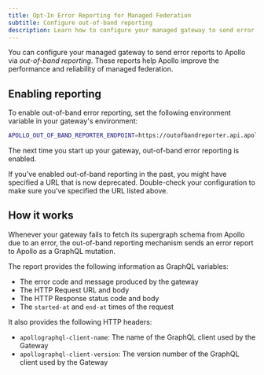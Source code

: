 ```yaml
---
title: Opt-In Error Reporting for Managed Federation
subtitle: Configure out-of-band reporting
description: Learn how to configure your managed gateway to send error reports to Apollo via out-of-band reporting, improving performance and reliability.
---
```


You can configure your managed gateway to send error reports to Apollo via _out-of-band reporting_. These reports help Apollo improve the performance and reliability of managed federation.

## Enabling reporting

To enable out-of-band error reporting, set the following environment variable in your gateway's environment:

```bash
APOLLO_OUT_OF_BAND_REPORTER_ENDPOINT=https://outofbandreporter.api.apollographql.com
```

The next time you start up your gateway, out-of-band error reporting is enabled.

<Note>

If you've enabled out-of-band reporting in the past, you might have specified a URL that is now deprecated. Double-check your configuration to make sure you've specified the URL listed above.

</Note>

## How it works

Whenever your gateway fails to fetch its supergraph schema from Apollo due to an error, the out-of-band reporting mechanism sends an error report to Apollo as a GraphQL mutation.

The report provides the following information as GraphQL variables:

* The error code and message produced by the gateway
* The HTTP Request URL and body
* The HTTP Response status code and body
* The `started-at` and `end-at` times of the request

It also provides the following HTTP headers:

* `apollographql-client-name`: The name of the GraphQL client used by the Gateway
* `apollographql-client-version`: The version number of the GraphQL client used by the Gateway
